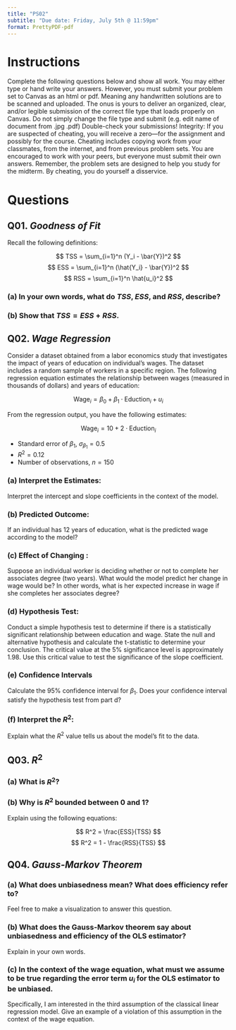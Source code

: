 ```yaml
---
title: "PS02"
subtitle: "Due date: Friday, July 5th @ 11:59pm"
format: PrettyPDF-pdf
---
```


# Instructions 
Complete the following questions below and show all work. You may either type or hand write your answers.
However, you must submit your problem set to Canvas as an html or pdf. Meaning any handwritten solutions are
to be scanned and uploaded. The onus is yours to deliver an organized, clear, and/or legible submission of the
correct file type that loads properly on Canvas. Do not simply change the file type and submit (e.g. edit name of
document from .jpg .pdf) Double-check your submissions!
Integrity: If you are suspected of cheating, you will receive a zero—for the assignment and possibly for the course.
Cheating includes copying work from your classmates, from the internet, and from previous problem sets. You are
encouraged to work with your peers, but everyone must submit their own answers. Remember, the problem sets
are designed to help you study for the midterm. By cheating, you do yourself a disservice.

# Questions 

## Q01. *Goodness of Fit*

Recall the following definitions:

$$ TSS = \sum_{i=1}^n (Y_i - \bar{Y})^2 $$
$$ ESS = \sum_{i=1}^n (\hat{Y_i} - \bar{Y})^2 $$
$$ RSS = \sum_{i=1}^n \hat{u_i}^2 $$

### (a) In your own words, what do $TSS$, $ESS$, and $RSS$, describe?

### (b) Show that $TSS=ESS+RSS$.

## Q02. *Wage Regression*

Consider a dataset obtained from a labor economics study 
that investigates the impact of years of education on individual’s wages.
The dataset includes a random sample of workers in a specific region.
The following regression equation estimates the relationship 
between wages (measured in thousands of dollars) and years of education:

$$\text{Wage}_i = \beta_0 + \beta_1 \cdot \text{Eduction}_i + u_i $$

From the regression output, you have the following estimates:

$$ \text{Wage}_i = 10 + 2 \cdot \text{Eduction}_i $$

  - Standard error of $\beta_1$, $\sigma_{\beta_1} = 0.5$
  - $R^2 = 0.12$
  - Number of observations, $n=150$

### (a) Interpret the Estimates:
Interpret the intercept and slope coefficients 
in the context of the model.

### (b) Predicted Outcome:
If an individual has 12 years of education,
what is the predicted wage according to the model?

### (c) Effect of Changing :
Suppose an individual worker is deciding whether or not to complete her associates degree (two years). What would the model predict her change in wage would be? In other words, what is her expected increase in wage if she completes her associates degree?

### (d) Hypothesis Test:
Conduct a simple hypothesis test to determine if there is a statistically significant relationship between education and wage. State the null and alternative hypothesis and calculate the t-statistic to determine your conclusion. The critical value at the 5% significance level is approximately 1.98. Use this critical value to test the significance of the slope coefficient.

### (e) Confidence Intervals
Calculate the 95% confidence interval for $\beta_1$. 
Does your confidence interval satisfy the hypothesis test from part d?

### (f) Interpret the $R^2$:
Explain what the $R^2$ value tells us about the model's fit to the data.

## Q03. $R^2$

### (a) What is $R^2$?

### (b) Why is $R^2$ bounded between 0 and 1?
Explain using the following equations:

$$ R^2 = \frac{ESS}{TSS} $$
$$ R^2 = 1 - \frac{RSS}{TSS} $$

## Q04. *Gauss-Markov Theorem*

### (a) What does unbiasedness mean? What does efficiency refer to?
Feel free to make a visualization to answer this question.

### (b) What does the Gauss-Markov theorem say about unbiasedness and efficiency of the OLS estimator?
Explain in your own words.

### (c) In the context of the wage equation, what must we assume to be true regarding the error term $u_i$ for the OLS estimator to be unbiased.
Specifically, I am interested in the third assumption of the classical linear regression model.
Give an example of a violation of this assumption in the context of the wage equation.
